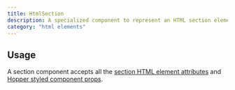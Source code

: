 ```yaml
---
title: HtmlSection
description: A specialized component to represent an HTML section element.
category: "html elements"
---
```


<Example src="html-elements/docs/sectionPreview" isOpen />

## Usage

A section component accepts all the [section HTML element attributes](https://developer.mozilla.org/en-US/docs/Web/HTML/Reference/Elements/section) and [Hopper styled component props](/styled-system/concepts/styling).
